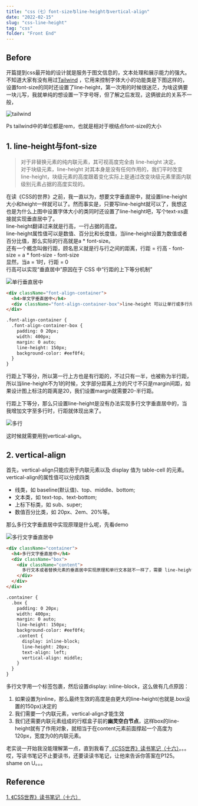 ```yaml
---
title: "css（七）font-size与line-height与vertical-align"
date: "2022-02-15"
slug: "css-line-height"
tag: "css"
folder: "Front End"
---
```


## Before
开篇提到css最开始的设计就是服务于图文信息的，文本处理和展示能力的强大。
不知道大家有没有用过<a target="_blank" href="https://www.tailwindcss.cn/">Tailwind</a> ，它用来控制字体大小的功能类是下图这样的，设置font-size的同时还设置了line-height，第一次用的时候很迷茫，为啥这俩要一块儿写，我就单纯的想设置一下字号呀，但了解之后发现，这俩彼此的关系不一般，

![tailwind](./line-height/tailwind.png)

Ps tailwind中的单位都是rem，也就是相对于根结点font-size的大小

## 1. line-height与font-size
>对于非替换元素的纯内联元素，其可视高度完全由 line-height 决定。  
对于块级元素，line-height 对其本身是没有任何作用的，我们平时改变 line-height，块级元素的高度跟着变化实际上是通过改变块级元素里面内联级别元素占据的高度实现的。

在读《CSS的世界》之前，我一直以为，想要文字垂直居中，就设置line-height大小和height一样就可以了。然而事实是，只要写line-height就可以了，我想这也是为什么上图中设置字体大小的类同时还设置了line-height吧，写个text-xs直接就实现垂直居中了。  
line-height翻译过来就是行高，一行占据的高度。  
line-height属性值可以是数值、百分比和长度值，当line-height设置为数值或者百分比值，那么实际的行高就是a * font-size。  
还有一个概念叫做行距，顾名思义就是行与行之间的距离，行距 = 行高 - font-size = a * font-size - font-size  
显然，当a = 1时，行距 = 0  
行高可以实现“垂直居中”原因在于 CSS 中“行距的上下等分机制”  

![单行垂直居中](./line-height/single-align.png)

``` html
<div className="font-align-container">
  <h4>单文字垂直居中</h4>
  <div className="font-align-container-box">line-height 可以让单行或多行元素近似垂直居中</div>
</div>

.font-align-container {
  .font-align-container-box {
    padding: 0 20px;
    width: 400px;
    margin: 0 auto;
    line-height: 150px;
    background-color: #eef0f4;
  }
}
```
行距上下等分，所以第一行上方也是有行距的，不过只有一半，也被称为半行距，所以当line-height不为1的时候，文字部分距离上方的尺寸不只是margin间距，如果设计图上标注的距离是20，我们设置margin就需要20-半行距。

行距上下等分，那么只设置line-height是没有办法实现多行文字垂直居中的，当我增加文字至多行时，行距就体现出来了。

![多行](./line-height/multi-lines.png)

这时候就需要用到vertical-align。

## 2. vertical-align
首先，vertical-align只能应用于内联元素以及 display 值为 table-cell 的元素。  
vertical-align的属性值可以分成四类  
- 线类，如 baseline(默认值)、top、middle、bottom;
- 文本类，如 text-top、text-bottom;
- 上标下标类，如 sub、super;
- 数值百分比类，如 20px、2em、20%等。

那么多行文字垂直居中实现原理是什么呢，先看demo

![多行文字垂直居中](./line-height/multi-align.png)

``` html
<div className="container">
  <h4>多行文字垂直居中</h4>
  <div className="box">
    <div className="content">
      多行文本或者替换元素的垂直居中实现原理和单行文本就不一样了，需要 line-height属性的好朋友 vertical-align 属性帮助才可以
    </div>
  </div>
</div>

.container {
  .box {
    padding: 0 20px;
    width: 400px;
    margin: 0 auto;
    line-height: 150px;
    background-color: #eef0f4;
    .content {
      display: inline-block;
      line-height: 20px;
      text-align: left;
      vertical-align: middle;
    }
  }
}
```
多行文字用一个标签包裹，然后设置display: inline-block，这么做有几点原因：  
1. 如果设置为inline，那么最终生效的高度是由更大的line-height(也就是.box设置的150px)决定的
2. 我们需要一个内联元素，vertical-align才能生效
3. 我们还需要内联元素组成的行框盒子前的**幽灵空白节点**，这样box的line-height就有了作用对象，就相当于在content元素前面撑起一个高度为120px，宽度为0的内联元素。

老实说一开始我没能理解第一点，直到我看了[《CSS世界》读书笔记（十六）](https://blog.csdn.net/weixin_33851177/article/details/94294965)。。。哎，写读书笔记不止要读书，还要读读书笔记，让他来告诉你答案在P125。shame on U。。。

## Reference 
[1. 《CSS世界》读书笔记（十六）](https://blog.csdn.net/weixin_33851177/article/details/94294965)  